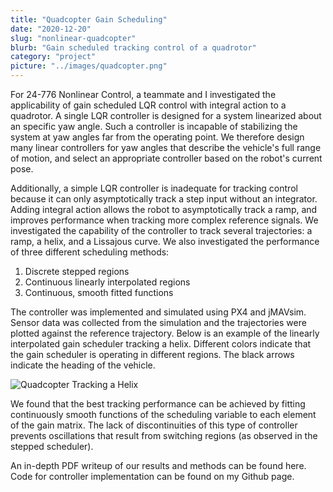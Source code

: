 ```yaml
---
title: "Quadcopter Gain Scheduling"
date: "2020-12-20"
slug: "nonlinear-quadcopter"
blurb: "Gain scheduled tracking control of a quadrotor"
category: "project"
picture: "../images/quadcopter.png"
---
```


For 24-776 Nonlinear Control, a teammate and I investigated the applicability of gain scheduled LQR control with integral action to a quadrotor. A single LQR controller is designed for a system linearized about an specific yaw angle. Such a controller is incapable of stabilizing the system at yaw angles far from the operating point. We therefore design many linear controllers for yaw angles that describe the vehicle's full range of motion, and select an appropriate controller based on the robot's current pose.

Additionally, a simple LQR controller is inadequate for tracking control because it can only asymptotically track a step input without an integrator. Adding integral action allows the robot to asymptotically track a ramp, and improves performance when tracking more complex reference signals. We investigated the capability of the controller to track several trajectories: a ramp, a helix, and a Lissajous curve. We also investigated the performance of three different scheduling methods:
1. Discrete stepped regions
2. Continuous linearly interpolated regions
3. Continuous, smooth fitted functions

The controller was implemented and simulated using PX4 and jMAVsim. Sensor data was collected from the simulation and the trajectories were plotted against the reference trajectory. Below is an example of the linearly interpolated gain scheduler tracking a helix. Different colors indicate that the gain scheduler is operating in different regions. The black arrows indicate the heading of the vehicle.

![Quadcopter Tracking a Helix](../images/quadcopter-helix.png "Quadcopter Tracking a Helix")

We found that the best tracking performance can be achieved by fitting continuously smooth functions of the scheduling variable to each element of the gain matrix. The lack of discontinuities of this type of controller prevents oscillations that result from switching regions (as observed in the stepped scheduler).

An in-depth PDF writeup of our results and methods <PostLink href="/quadcopter-report.pdf">can be found here</PostLink>. Code for controller implementation can be found on <PostLink href="https://github.com/mdermksian/nonlinear-project" target="_blank" rel="noopener noreferrer"> my Github page.</PostLink>